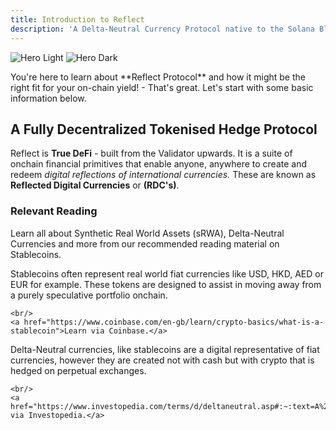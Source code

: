 ```yaml
---
title: Introduction to Reflect
description: 'A Delta-Neutral Currency Protocol native to the Solana Blockchain'
---
```


<img
  className="block dark:hidden"
  src="/images/banner.svg"
  alt="Hero Light"
/>
<img
  className="hidden dark:block"
  src="/images/banner.svg"
  alt="Hero Dark"
/>

<CardGroup cols={1}>
<Card 
  title="Hey, Reader"
  icon="hand-sparkles"
  >
  You're here to learn about **Reflect Protocol** and how it might be the right fit for your on-chain yield! - That's great. Let's start with some basic information below.
  </Card>
</CardGroup>

## A Fully Decentralized Tokenised Hedge Protocol

Reflect is **True DeFi** - built from the Validator upwards. It is a suite of onchain financial primitives that enable anyone, anywhere to create and redeem *digital reflections of international currencies.* These are known as **Reflected Digital Currencies** or **(RDC's)**.




### Relevant Reading

Learn all about Synthetic Real World Assets (sRWA), Delta-Neutral Currencies and more from our recommended reading material on Stablecoins.

<CardGroup cols={1}>
  <Card
    title="Stablecoins"
    icon="coins"
    href="https://www.coinbase.com/en-gb/learn/crypto-basics/what-is-a-stablecoin"
  >
    Stablecoins often represent real world fiat currencies like USD, HKD, AED or EUR for example. These tokens are designed to assist in moving away from a purely speculative portfolio onchain.

    <br/>
    <a href="https://www.coinbase.com/en-gb/learn/crypto-basics/what-is-a-stablecoin">Learn via Coinbase.</a>
  </Card>
  <Card
    title="Delta-Neutral Currencies"
    icon="coins"
    href="https://www.investopedia.com/terms/d/deltaneutral.asp#:~:text=A%20delta%2Dneutral%20portfolio%20evens,also%20used%20for%20hedging%20purposes."
  >
    Delta-Neutral currencies, like stablecoins are a digital representative of fiat currencies, however they are created not with cash but with crypto that is hedged on perpetual exchanges.

    <br/>
    <a href="https://www.investopedia.com/terms/d/deltaneutral.asp#:~:text=A%20delta%2Dneutral%20portfolio%20evens,also%20used%20for%20hedging%20purposes.">Learn via Investopedia.</a>
  </Card>
</CardGroup>

